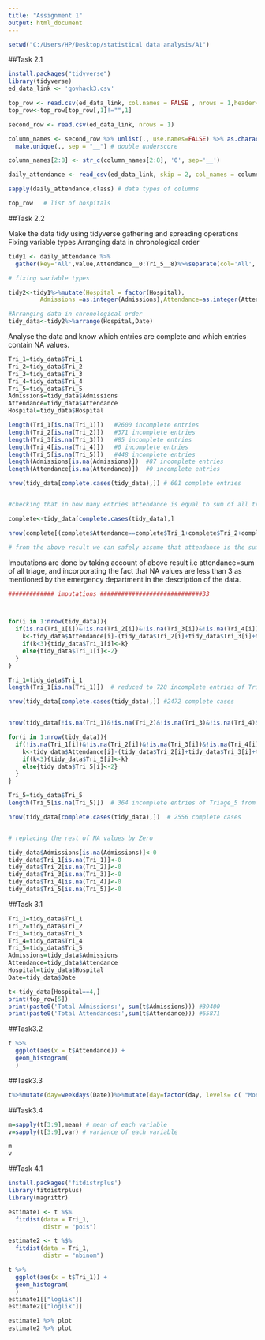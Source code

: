 ---
title: "Assignment 1"
output: html_document
---

```{r}
setwd("C:/Users/HP/Desktop/statistical data analysis/A1")
```


##Task 2.1

```{r}
install.packages("tidyverse")
library(tidyverse)
ed_data_link <- 'govhack3.csv'

top_row <- read.csv(ed_data_link, col.names = FALSE , nrows = 1,header=FALSE)
top_row<-top_row[top_row[,1]!="",1]

second_row <- read.csv(ed_data_link, nrows = 1)

column_names <- second_row %>% unlist(., use.names=FALSE) %>% as.character()%>%
  make.unique(., sep = "__") # double underscore

column_names[2:8] <- str_c(column_names[2:8], '0', sep='__')

daily_attendance <- read_csv(ed_data_link, skip = 2, col_names = column_names)

sapply(daily_attendance,class) # data types of columns

top_row   # list of hospitals
```
##Task 2.2

Make the data tidy using tidyverse gathering and spreading operations
Fixing variable types
Arranging data in chronological order
```{r}
tidy1 <- daily_attendance %>% 
  gather(key='All',value,Attendance__0:Tri_5__8)%>%separate(col='All', into=c('All','Hospital'),sep='__')%>%spread(key='All',value)%>%arrange(Hospital, Date)

# fixing variable types

tidy2<-tidy1%>%mutate(Hospital = factor(Hospital),
         Admissions =as.integer(Admissions),Attendance=as.integer(Attendance),Tri_1=as.integer(Tri_1),Tri_2=as.integer(Tri_2),Tri_3=as.integer(Tri_3),Tri_4=as.integer(Tri_4),Tri_5=as.integer(Tri_5),Date = as.Date(Date, "%d-%B-%Y"))

#Arranging data in chronological order
tidy_data<-tidy2%>%arrange(Hospital,Date)
```
Analyse the data and know which entries are complete and which entries contain NA values.
```{r}
Tri_1=tidy_data$Tri_1
Tri_2=tidy_data$Tri_2
Tri_3=tidy_data$Tri_3
Tri_4=tidy_data$Tri_4
Tri_5=tidy_data$Tri_5
Admissions=tidy_data$Admissions
Attendance=tidy_data$Attendance
Hospital=tidy_data$Hospital

length(Tri_1[is.na(Tri_1)])   #2600 incomplete entries
length(Tri_2[is.na(Tri_2)])   #371 incomplete entries
length(Tri_3[is.na(Tri_3)])   #85 incomplete entries
length(Tri_4[is.na(Tri_4)])   #0 incomplete entries
length(Tri_5[is.na(Tri_5)])   #448 incomplete entries
length(Admissions[is.na(Admissions)])  #87 incomplete entries
length(Attendance[is.na(Attendance)])  #0 incomplete entries

nrow(tidy_data[complete.cases(tidy_data),]) # 601 complete entries


#checking that in how many entries attendance is equal to sum of all triage from complete entries.

complete<-tidy_data[complete.cases(tidy_data),]

nrow(complete[(complete$Attendance==complete$Tri_1+complete$Tri_2+complete$Tri_3+complete$Tri_4+complete$Tri_5),])  #532 

# from the above result we can safely assume that attendance is the sum of all triage and this can used to impute the NA values.

```

Imputations are done by taking account of above result i.e attendance=sum of all triage, and incorporating the fact that NA values are less than 3 as mentioned by the emergency department in the description of the data.

```{r}
############# imputations #############################33



for(i in 1:nrow(tidy_data)){
  if(is.na(Tri_1[i])&!is.na(Tri_2[i])&!is.na(Tri_3[i])&!is.na(Tri_4[i])&!is.na(Tri_5[i])){
    k<-tidy_data$Attendance[i]-(tidy_data$Tri_2[i]+tidy_data$Tri_3[i]+tidy_data$Tri_4[i]+tidy_data$Tri_5[i])
    if(k<3){tidy_data$Tri_1[i]<-k}
    else{tidy_data$Tri_1[i]<-2}
  }
}

Tri_1=tidy_data$Tri_1
length(Tri_1[is.na(Tri_1)])  # reduced to 728 incomplete entries of Triage_1 from 2600

nrow(tidy_data[complete.cases(tidy_data),]) #2472 complete cases


nrow(tidy_data[!is.na(Tri_1)&!is.na(Tri_2)&!is.na(Tri_3)&!is.na(Tri_4)&is.na(Tri_5),])     # 84 rows contain only missing Triage_5 out of all Triage

for(i in 1:nrow(tidy_data)){
  if(!is.na(Tri_1[i])&!is.na(Tri_2[i])&!is.na(Tri_3[i])&!is.na(Tri_4[i])&is.na(Tri_5[i])){
    k<-tidy_data$Attendance[i]-(tidy_data$Tri_2[i]+tidy_data$Tri_3[i]+tidy_data$Tri_4[i]+tidy_data$Tri_1[i])
    if(k<3){tidy_data$Tri_5[i]<-k}
    else{tidy_data$Tri_5[i]<-2}
  }
}

Tri_5=tidy_data$Tri_5
length(Tri_5[is.na(Tri_5)])  # 364 incomplete entries of Triage_5 from 448

nrow(tidy_data[complete.cases(tidy_data),])  # 2556 complete cases


# replacing the rest of NA values by Zero 

tidy_data$Admissions[is.na(Admissions)]<-0
tidy_data$Tri_1[is.na(Tri_1)]<-0
tidy_data$Tri_2[is.na(Tri_2)]<-0
tidy_data$Tri_3[is.na(Tri_3)]<-0
tidy_data$Tri_4[is.na(Tri_4)]<-0
tidy_data$Tri_5[is.na(Tri_5)]<-0

```

##Task 3.1

```{r}
Tri_1=tidy_data$Tri_1
Tri_2=tidy_data$Tri_2
Tri_3=tidy_data$Tri_3
Tri_4=tidy_data$Tri_4
Tri_5=tidy_data$Tri_5
Admissions=tidy_data$Admissions
Attendance=tidy_data$Attendance
Hospital=tidy_data$Hospital
Date=tidy_data$Date

t<-tidy_data[Hospital==4,]
print(top_row[5])
print(paste0('Total Admissions:', sum(t$Admissions))) #39400 
print(paste0('Total Attendances:',sum(t$Attendance))) #65871

```

##Task3.2
```{r}
t %>% 
  ggplot(aes(x = t$Attendance)) +
  geom_histogram(
  )

```

##Task3.3
```{r}
t%>%mutate(day=weekdays(Date))%>%mutate(day=factor(day, levels= c( "Monday", "Tuesday", "Wednesday", "Thursday", "Friday", "Saturday","Sunday")))%>%group_by(day)%>%summarise(mean(Attendance))%>%plot(xlab='',ylab='Attendace',las=2, main='Attendance average according to weekday ')

```

##Task3.4
```{r}

m=sapply(t[3:9],mean) # mean of each variable
v=sapply(t[3:9],var) # variance of each variable

m
v
```


##Task 4.1

```{r}
install.packages('fitdistrplus')
library(fitdistrplus)
library(magrittr)

estimate1 <- t %$%
  fitdist(data = Tri_1, 
          distr = "pois")

estimate2 <- t %$%
  fitdist(data = Tri_1, 
          distr = "nbinom")

t %>% 
  ggplot(aes(x = t$Tri_1)) +
  geom_histogram(
  )
estimate1[["loglik"]]
estimate2[["loglik"]]

estimate1 %>% plot
estimate2 %>% plot

```

